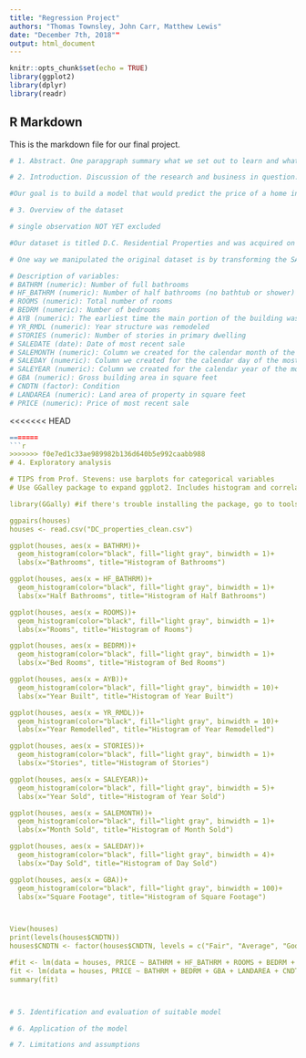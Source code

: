 ```yaml
---
title: "Regression Project"
authors: "Thomas Townsley, John Carr, Matthew Lewis"
date: "December 7th, 2018""
output: html_document
---
```


```r
knitr::opts_chunk$set(echo = TRUE)
library(ggplot2)
library(dplyr)
library(readr)
```

## R Markdown

This is the markdown file for our final project. 


```r
# 1. Abstract. One parapgraph summary what we set out to learn and what final conclusions were. 
```



```r
# 2. Introduction. Discussion of the research and business in question. 

#Our goal is to build a model that would predict the price of a home in the Washington DC area. If we had pertinent data on that home, based on the same data to other homes in the area and their prices, but not the price, we will be able to predict what the price should be. Also, this model would be useful in determining what the price of a home in DC should cost even if there is a price already associated with it. For example, if one were to be in the market for such a home, this model would help the buyer or seller understand what would be a reasonable final price. This would inform the amount a buyer could/should offer, or the price a seller could justifiably list the home at. Data such as land area of the home, number of rooms, year built, etc. will power the predictive algorithym. As we began the discovery of this project, we anticipated that variables such as land area and number of rooms would be the most significant. 
```


```r

# 3. Overview of the dataset

# single observation NOT YET excluded

#Our dataset is titled D.C. Residential Properties and was acquired on kaggle.com. This dataset shows real property information, including most recent sales prices as of July 2018, for properties located in Washington, D.C. There are a number of variables that we beleive would be useful to us in achieving our goal, with "Condition" being the main conditional variable we use. We eliminated some variables that we decided would not be relevant or useful immediately. 

# One way we manipulated the original dataset is by transforming the SALEDATE variable into separate variables for SALEYEAR, SALEMONTH and SALEDAY. We did this because we found little significance to SALEDATE as each was unique and spreadout, and thought there might be more significance in using individual parts of the dates at higher levels. We kept the original SALEDATE column in the dataset, as well.

# Description of variables:
# BATHRM (numeric): Number of full bathrooms
# HF_BATHRM (numeric): Number of half bathrooms (no bathtub or shower)
# ROOMS (numeric): Total number of rooms
# BEDRM (numeric): Number of bedrooms
# AYB (numeric): The earliest time the main portion of the building was built
# YR_RMDL (numeric): Year structure was remodeled
# STORIES (numeric): Number of stories in primary dwelling
# SALEDATE (date): Date of most recent sale
# SALEMONTH (numeric): Column we created for the calendar month of the most recent sale
# SALEDAY (numeric): Column we created for the calendar day of the most recent sale
# SALEYEAR (numeric): Column we created for the calendar year of the most recent sale
# GBA (numeric): Gross building area in square feet
# CNDTN (factor): Condition
# LANDAREA (numeric): Land area of property in square feet
# PRICE (numeric): Price of most recent sale

```


<<<<<<< HEAD
```r
=======
```r

>>>>>>> f0e7ed1c33ae989982b136d640b5e992caabb988
# 4. Exploratory analysis

# TIPS from Prof. Stevens: use barplots for categorical variables 
# Use GGalley package to expand ggplot2. Includes histogram and correlation pair plotting functions

library(GGally) #if there's trouble installing the package, go to tools -> global options -> packages -> change CRAN mirror to Oakridge,TN

ggpairs(houses)
houses <- read.csv("DC_properties_clean.csv")

ggplot(houses, aes(x = BATHRM))+
  geom_histogram(color="black", fill="light gray", binwidth = 1)+
  labs(x="Bathrooms", title="Histogram of Bathrooms")

ggplot(houses, aes(x = HF_BATHRM))+
  geom_histogram(color="black", fill="light gray", binwidth = 1)+
  labs(x="Half Bathrooms", title="Histogram of Half Bathrooms")

ggplot(houses, aes(x = ROOMS))+
  geom_histogram(color="black", fill="light gray", binwidth = 1)+
  labs(x="Rooms", title="Histogram of Rooms")

ggplot(houses, aes(x = BEDRM))+
  geom_histogram(color="black", fill="light gray", binwidth = 1)+
  labs(x="Bed Rooms", title="Histogram of Bed Rooms")

ggplot(houses, aes(x = AYB))+
  geom_histogram(color="black", fill="light gray", binwidth = 10)+
  labs(x="Year Built", title="Histogram of Year Built")

ggplot(houses, aes(x = YR_RMDL))+
  geom_histogram(color="black", fill="light gray", binwidth = 10)+
  labs(x="Year Remodelled", title="Histogram of Year Remodelled")

ggplot(houses, aes(x = STORIES))+
  geom_histogram(color="black", fill="light gray", binwidth = 1)+
  labs(x="Stories", title="Histogram of Stories")

ggplot(houses, aes(x = SALEYEAR))+
  geom_histogram(color="black", fill="light gray", binwidth = 5)+
  labs(x="Year Sold", title="Histogram of Year Sold")

ggplot(houses, aes(x = SALEMONTH))+
  geom_histogram(color="black", fill="light gray", binwidth = 1)+
  labs(x="Month Sold", title="Histogram of Month Sold")

ggplot(houses, aes(x = SALEDAY))+
  geom_histogram(color="black", fill="light gray", binwidth = 4)+
  labs(x="Day Sold", title="Histogram of Day Sold")

ggplot(houses, aes(x = GBA))+
  geom_histogram(color="black", fill="light gray", binwidth = 100)+
  labs(x="Square Footage", title="Histogram of Square Footage")



View(houses)
print(levels(houses$CNDTN))
houses$CNDTN <- factor(houses$CNDTN, levels = c("Fair", "Average", "Good", "Very Good", "Excellent"))

#fit <- lm(data = houses, PRICE ~ BATHRM + HF_BATHRM + ROOMS + BEDRM + AYB + YR_RMDL + STORIES + GBA + LANDAREA)
fit <- lm(data = houses, PRICE ~ BATHRM + BEDRM + GBA + LANDAREA + CNDTN + SALEDATE)
summary(fit)




```


```r

# 5. Identification and evaluation of suitable model

```


```r

# 6. Application of the model 

```


```r

# 7. Limitations and assumptions 

```



